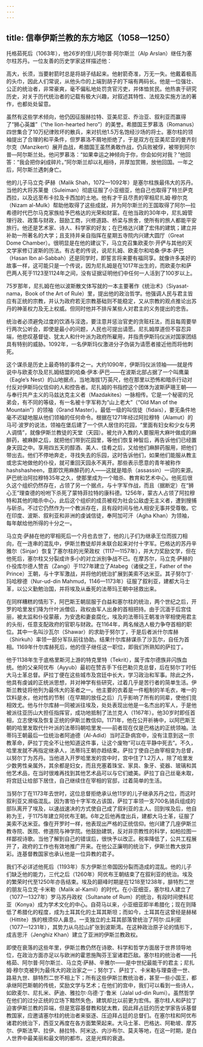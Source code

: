 ```yaml
---
---
---
```

title: 信奉伊斯兰教的东方地区（1058—1250）
---




托格茹死后（1063年），他26岁的侄儿阿尔普·阿尔斯兰（Alp Arslan）继任为塞尔柱苏丹。一位友善的历史学家这样描述他：

高大，长须，当要射箭时总是将胡子结起来。他射箭奇准，万无一失。他戴着极高的头巾，因此人们常说，从他头巾的上端到胡子的下端有两码长。他是一位强壮、公正的统治者，非常豪爽，毫不偏私地处罚贪官污吏，并体恤贫民。他热衷于研究历史，对关于历代统治者的记载有极大兴趣，对叙述其特性、法规及实施方法的著作，也都处处留意。



虽然有这些学术倾向，他仍因征服赫拉特、亚美尼亚、乔治亚、叙利亚而赢得了“狮心英雄”（“the lion-hearted hero”）的美誉。希腊国王罗慕洛（Romanus）四世集合了10万纪律败坏的散兵，来对抗他1.5万名饱经沙场的将士。塞尔柱的领袖提出了合理的和平条件，但罗慕洛不屑地拒绝了，于是双方在亚美尼亚的曼齐刻尔克（Manzikert）展开血战，希腊国王虽然勇敢作战，仍兵败被俘，被带到阿尔普—阿尔斯兰处。他问罗慕洛：“如果幸运之神倾向于你，你会如何对我？”他回答：“我会把你剁成碎片。”阿尔斯兰却以礼相待，并厚加赏赐，放他回国。一年之后，阿尔斯兰遇刺身亡。

他的儿子马立克·萨赫（Malik Shah，1072—1092年）是塞尔柱族最伟大的苏丹。当他的大将苏莱曼（Suleiman）彻底征服了小亚细亚，他自己也取得了特兰萨克西拉，以及远至布卡拉及卡西加的土地。他有才干且尽责的宰相尼扎姆·穆尔克（Nizam al-Mulk）帮助他取得了这些成就，并为阿尔斯兰的王国取得了阿尔—拉希德时代巴尔马克家族给予巴格达的光荣和财富。在他当政的30年中，尼扎姆管理行政、政策与财政，鼓励工商，兴修道路、桥梁与旅舍，使所有的旅人都能平安旅行。他还是艺术家、诗人、科学家的好友；在巴格达兴建了宏伟的建筑；建立并补助一所著名的大学；且支持并亲自指挥在星期五寺院内兴建大圆厅（Great Dome Chamber）。很明显是在他的建议下，马立克召集欧麦尔·开俨与其他的天文学家修订波斯的历法。有古老的传说，说尼扎姆、欧麦尔和哈桑·伊本·萨巴（Hasan Ibn al-Sabbah）还是同学时，即誓言将来要有福同享。就像许多美好的故事一样，这可能只是一个传说，因为尼扎姆是在1017年出生的，而欧麦尔和萨巴两人死于1123至1124年之间，没有证据证明他们中任何一人活到了100岁以上。

75岁那年，尼扎姆在他以波斯散文体写就的一本主要著作《统治术》（Siyasat-nama，Book of the Art of Rule）里，提出他的政治哲学。他强调人民与君主皆应有正统的宗教，并认为政府若无宗教基础则不能稳定，又从宗教的观点推论出苏丹的神圣权力及无上权威。但同时他并不排斥某些人对君主的义务提出的忠告。

统治者必须避免过度的饮酒与淫逸，要注意并惩治官吏的贪赃枉法，而且每周要举行两次公听会，即使是最小的问题，人民也可提出请愿。尼扎姆厚道但不容忍异端，他悲叹基督徒、犹太人和什叶派为政府所雇用，并指责伊斯玛仪派对国家团结具有特别的威胁。1092年，一名伊斯玛仪激进分子伪装为请愿者接近他而将他刺死。

这个谋杀是历史上最奇特的事件之一。大约1090年，伊斯玛仪派领袖——就是传说中与欧麦尔及尼扎姆结盟的哈桑·伊本·萨巴——在波斯北部占据了一个叫鹰巢（Eagle’s Nest）的山地据点，当地海拔1万英尺，他在那里以恐怖和暗杀行动对付反对伊斯玛仪信仰的人和控告者。尼扎姆的书指控这个团体为波斯萨珊王朝——与奉行共产主义的马兹达克主义者（Mazdakites）一脉相传。它是一个秘密的兄弟会，有不同的等级，有一名被十字军称为“山上老大”（“Old Man of the Mountain”）的领袖（Grand Master）。最低一级的叫信徒（fidais），要无条件地毫不迟疑地服从他们领袖的任何命令。根据在1271年经过阿拉穆特（Alamut）的马可·波罗的说法，领袖在堡后建了一个供人居住的花园，“里面有妇女和少女与男人调情”，就像伊斯兰教徒的天堂（天园）。被允许入教的人要服用大麻叶做成的麻醉药，被麻醉之后，就把他们带到花园里，等他们恢复神智后，再告诉他们已经置身天园之中。享用四五天的醇酒、美人、佳肴之后，又给他们麻醉药服用，把他们带出去。他们不停地奔走，寻找失去的乐园，这时告诉他们，如果他们能服从教主或忠实地做他的仆役，就可重回天园永不离开。那些表示愿意的青年被称作hashshasheen，意即饮用麻醉药的人——这就是暗杀（assassin）一词的来源。萨巴统治阿拉穆特35年之久，使那里成为一个暗杀、教育和艺术中心。他死后很久这个组织仍然存在，占领了另一个据点，与十字军作战，而且（据断定）在“狮心王”理查德的吩咐下杀死了蒙特菲拉特的康科德。1256年，蒙古人占领了阿拉穆特和其他的暗杀中心，此后这个组织的成员被视为社会公敌虚无主义者，遭到搜捕与斫杀。不过它仍然作为一个教派存在，且有段时间与他人相安无事并受尊敬。它在印度、波斯、叙利亚和非洲的虔诚信徒，奉阿加可汗（Agha Khan）为领袖，每年献给他所得的十分之一。

马立克·萨赫在他的宰相死后一个月也去世了，他的儿子们为继承王位而拔刀相向，在一连串的混乱中，伊斯兰教徒却并未联合起来对付十字军。巴格达的苏丹辛雅尔（Sinjar）恢复了塞尔柱的光荣政权（1117—1157年），并大力奖励文学，但在他死后，塞尔柱又分裂成许多小的对立派别争战不已。在摩苏尔，马立克·萨赫的仆役库尔德人赞吉（Zangi）于1127年建立了Atabeg（诸侯之王，Father of the Prince）王朝，与十字军激战，并将他的统治扩展到美索不达米亚。其子努尔丁·玛哈穆德（Nur-ud-din Mahmud，1146—1173年）征服了叙利亚，建都大马士革，以公义勤勉治国，并将埃及从垂死的法蒂玛王朝中拯救出来。

在同样糟糕的情形下，阿巴斯王朝屈服于白益和塞尔柱的统治，两个世纪之后，开罗的哈里发们降为什叶派僧侣，政权由军人出身的首相把持。由于沉湎于后宫佳丽，被太监和仆役蒙蔽，为安逸和妻妾腐化，埃及的法蒂玛王朝准许宰相使用君主的头衔，任意支配政府的官职与财政。在1164年，两名候选人极力争夺首相的职位。其中一名叫沙瓦尔（Shawar）的求助于努尔丁，于是后者派什尔库赫（Shirkuh）率领一部分军队前往协助。结果什尔库赫谋杀了沙瓦尔，自任为首相。1169年什尔库赫死后，他的侄子继任这一职位，即我们所熟知的萨拉丁。

他于1138年生于底格里斯河上游的特克里特（Tekrit），属于库尔德族非闪族血统。他的父亲阿优布（Ayyub）最初在赞吉手下任巴勒贝克总督，后在努尔丁时任大马士革总督。萨拉丁便在这些城市及宫廷中长大，学习政治和军事。除此之外，他具有虔诚的正统派思想，并对神学有些研究，过着几乎是苦行者的简单生活。伊斯兰教徒将他列为最伟大的圣者之一。他主要的衣着是一件粗制的羊毛衣，唯一的饮料是水，他对性的节制（在早期的放任之后）几乎影响了所有的同辈，使他们竞相效尤。他与什尔库赫一同被派往埃及，处处表现出他是一名杰出的军人，于是他被派往亚历山大担任指挥官，成功地抵制了法兰克人（1167年）。他30岁时即任首相，立志使埃及恢复正统的伊斯兰教信仰。1171年，他在公开祈祷中，以阿巴斯王朝的哈里发取代什叶派的法蒂玛朝哈里发——前者现在仅是巴格达的正统领袖。法蒂玛王朝最后一位统治者阿迪德（Al-Adid）当时正卧病宫中，没有注意到这一宗教革命，萨拉丁完全不让他知道这件事，让这个废物“可以在平静中死去”。不久，哈里发就不再指定继承人，法蒂玛王朝亦趋结束。萨拉丁使自己由宰相变为总督，以努尔丁为苏丹。当他进入开罗哈里发的宫中时，宫中住了1.2万人，除了哈里发少数男性亲属外，其余都是妇女，而且充塞着珠宝、家具、象牙、瓷器、玻璃和其他艺术品，在当时很难再找到其他艺术品可以与它们媲美。萨拉丁自己丝毫未取，将宫廷让给部下居住，自己继续住在宰相的官邸，过着简单的生活。

当努尔丁在1173年去世时，这位总督拒绝承认他11岁的儿子继承苏丹之位，而这时叙利亚又濒临混乱。因为害怕十字军攻占该国，萨拉丁率领一支700名骑兵组成的部队离开了埃及，以速战速决的方式使自己成了叙利亚的主人。回到埃及后，他自称为王，于1175年建立阿优布王朝。6年之后他再度出兵，建都大马士革，征服了美索不达米亚。像在开罗时一样，他表现出严格的正统信仰。他兴建了几座伊斯兰教寺院、医院、修道院与神学院。他鼓励建筑，反对非宗教性的科学，如柏拉图一样鄙视诗歌。当他了解到自己的错误后，很快予以改正。税率降低了，公共工程展开了，政府的工作也有效地推广开来。在他公正廉明的统治下，伊斯兰教大放异彩。连基督教国家也承认他是一位异教的君子。

我们不必详述他死后（1193年）东方伊斯兰帝国因分裂而造成的混乱。他的儿子们缺乏他的能力，三代之后（1260年）阿优布王朝结束了在叙利亚的统治。埃及的繁荣时代至1250年亦告结束。埃及的巅峰时期是在1218至1238年，腓特烈二世的朋友马立克·卡米勒（Malik al-Kamil）的时代。在小亚细亚，塞尔柱人建立了（1077—1327年）罗马苏丹政权（Sultanate of Rum）的统治，有段时间使科尼亚（Konya）成为学术文化的中心。自荷马以来，小亚细亚即半希腊化；现在则降低了希腊化的程度，成为土耳其化的土耳其斯坦；而如今，土耳其在这曾经是赫梯（Hittite）族的根须仰人鼻息。一支独立的土耳其部落曾统治了阿尔·瓜利密（1077—1231年），其势力从乌拉山扩张到波斯湾。在这种政治原子论的情形下，成吉思汗（Jenghiz Khan）建立了亚洲的伊斯兰教政权。

即使在衰落的这些年里，伊斯兰教仍然在诗歌、科学和哲学方面居于世界领导地位，在政治方面亦足以与欧洲的霍恩施陶芬王室诸君匹敌。塞尔柱的统治者——托格茹、阿尔普·阿尔斯兰、马立克·萨赫、辛雅尔——是中世纪最能干的君主；尼扎姆·穆尔克被列为最伟大的政治家之一；努尔丁、萨拉丁、卡米勒与理查德一世、路易九世、腓特烈二世不相上下；所有这些伊斯兰教统治者，甚至一些小国王，都承继阿巴斯朝的传统，奖励文学与艺术；在他们的宫中，我们可以看到一些诗人，如欧麦尔、尼扎米、萨迪、雅拉尔·乌德·丁·鲁米（Jalal ud-din Rumi）。虽然哲学在他们的过分正统的立场下黯然失色，建筑却比以前更为宏伟。塞尔柱人和萨拉丁迫害伊斯兰教的异端，但是宽容基督教和犹太教，因此拜占廷的历史学家告诉基督教国家，应邀请塞尔柱的统治者来驱逐、压迫拜占廷的总督们。在塞尔柱和阿优布诸君的统治下，西亚又再度在各方面繁荣起来。大马士革、巴格达、阿勒坡、摩苏尔、伊斯法罕、拉伊、赫拉特、阿米达、内沙布尔、莫夫等地，在这一时期，是白人世界中最美丽和最文明的都市。这是光辉的衰退。
